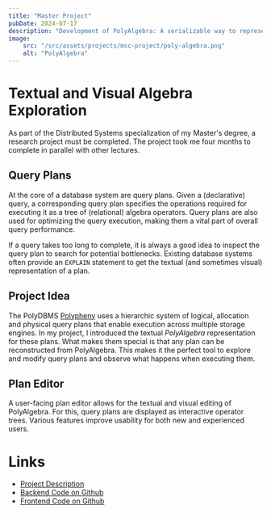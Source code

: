 ```yaml
---
title: "Master Project"
pubDate: 2024-07-17
description: "Development of PolyAlgebra: A serializable way to represent and (visually) edit query plans in a PolyDBMS."
image:
    src: "/src/assets/projects/msc-project/poly-algebra.png"
    alt: "PolyAlgebra"
---
```


# Textual and Visual Algebra Exploration

As part of the Distributed Systems specialization of my Master's degree, a research project must be completed.
The project took me four months to complete in parallel with other lectures.

## Query Plans

At the core of a database system are query plans. Given a (declarative) query, a corresponding query plan specifies
the operations required for executing it as a tree of (relational) algebra operators.
Query plans are also used for optimizing the query execution, making them a vital part of overall query performance.

If a query takes too long to complete, it is always a good idea to inspect the query plan to search for potential bottlenecks.
Existing database systems often provide an `EXPLAIN` statement to get the textual (and sometimes visual)
representation of a plan.

## Project Idea

The PolyDBMS [Polypheny](https://polypheny.com/) uses a hierarchic system of logical, allocation and physical query plans that enable execution across multiple storage engines.
In my project, I introduced the textual _PolyAlgebra_ representation for these plans.
What makes them special is that any plan can be reconstructed from PolyAlgebra.
This makes it the perfect tool to explore and modify query plans and observe what happens when executing them.

## Plan Editor

A user-facing plan editor allows for the textual and visual editing of PolyAlgebra. For this, query plans are displayed as interactive operator trees.
Various features improve usability for both new and experienced users.


<CaptionedImage image={editorImg} alt="PolyAlgebra Editor Screenshot." caption="The PolyAlgebra editor for Polypheny. Users can switch between using the textual and visual editor at any time."/>

# Links

- [Project Description](https://dbis.dmi.unibas.ch/teaching/studentprojects/textual-and-visual-algebra-exploration/)
- [Backend Code on Github](https://github.com/polypheny/Polypheny-DB)
- [Frontend Code on Github](https://github.com/polypheny/Polypheny-UI)